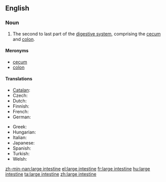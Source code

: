 ==English==
{{wikipedia}}

===Noun===
{{en-noun|sg=[[large]] [[intestine]]}}

# {{anatomy}} The second to last part of the [[digestive system]], comprising the [[cecum]] and [[colon]].

====Meronyms====
* [[cecum]]
* [[colon]]

====Translations====
{{trans-top|bodily organ}}
* [[Catalan]]: {{t|ca|intestí gros|m}}
* Czech: {{t-|cs|tlusté střevo|n}}
* Dutch: {{t|nl|dikke darm|m}}
* Finnish: {{t+|fi|paksusuoli}}
* French: {{t+|fr|gros intestin|m}}
* German: {{t+|de|Dickdarm|m}}
{{trans-mid}}
* Greek: {{t+|el|παχύ έντερο|n|tr=pachý éntero}}
* Hungarian: {{t+|hu|vastagbél}}
* Italian: {{t+|it|intestino crasso|m}}
* Japanese: {{t+|ja|大腸|tr=[[だいちょう]], daichō}}
* Spanish: {{t|es|intestino grueso|m}}
* Turkish: {{t|tr|kalın barsak}}
* Welsh: {{t|cy|coluddyn mawr|m|xs=Welsh}}
{{trans-bottom}}

[[zh-min-nan:large intestine]]
[[el:large intestine]]
[[fr:large intestine]]
[[hu:large intestine]]
[[ta:large intestine]]
[[zh:large intestine]]